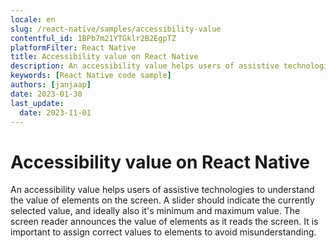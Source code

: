 ```yaml
---
locale: en
slug: /react-native/samples/accessibility-value
contentful_id: 1BPb7m21YTGklr2B2EgpTZ
platformFilter: React Native
title: Accessibility value on React Native
description: An accessibility value helps users of assistive technologies to understand the value of elements on the screen.
keywords: [React Native code sample]
authors: [janjaap]
date: 2023-01-30
last_update:
  date: 2023-11-01
---
```


# Accessibility value on React Native

An accessibility value helps users of assistive technologies to understand the value of elements on the screen. A slider should indicate the currently selected value, and ideally also it's minimum and maximum value. The screen reader announces the value of elements as it reads the screen. It is important to assign correct values to elements to avoid misunderstanding.

<CodeSample id="accessibility-value" locale="en" platform="react native"/>
